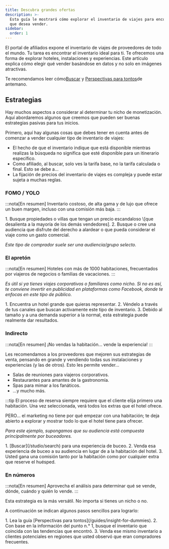 ```yaml
---
title: Descubra grandes ofertas
description: >-
  Esta guía le mostrará cómo explorar el inventario de viajes para encontrar lo
  que desea vender.
sidebar:
  order: 1
---
```


El portal de afiliados expone el inventario de viajes de proveedores de todo el mundo. Tu tarea es encontrar el inventario ideal para ti. Te ofrecemos una forma de explorar hoteles, instalaciones y experiencias. Este artículo explica cómo elegir qué vender basándose en datos y no solo en imágenes atractivas.

Te recomendamos leer cómo[Buscar](/studio/search) y [Perspectivas para tontos](/guides/insight-for-dummies)de antemano.

## Estrategias

Hay muchos aspectos a considerar al determinar tu nicho de monetización. Aquí abordaremos algunos que creemos que pueden ser buenas estrategias pasivas para tus inicios.

Primero, aquí hay algunas cosas que debes tener en cuenta antes de comenzar a vender cualquier tipo de inventario de viajes:

* El hecho de que el inventario indique que está disponible mientras realizas la búsqueda no significa que esté disponible para un itinerario específico.
* Como afiliado, al buscar, solo ves la tarifa base, no la tarifa calculada o final. Esto se debe a...
* La fijación de precios del inventario de viajes es compleja y puede estar sujeta a muchas reglas.

### FOMO / YOLO

:::nota\[En resumen]
Inventario costoso, de alta gama y de lujo que ofrece un buen margen, incluso con una comisión más baja.
:::

<Steps>
  1. Busque propiedades o villas que tengan un precio escandaloso \[que desalienta a la mayoría de los demás vendedores].
  2. Busque o cree una audiencia que disfrute del derecho a alardear o que pueda considerar el viaje como un gasto comercial.
</Steps>


*Este tipo de comprador suele ser una audiencia/grupo selecto.*

### El apretón

:::nota\[En resumen]
Hoteles con más de 1000 habitaciones, frecuentados por viajeros de negocios o familias de vacaciones.
:::

*Es útil si ya tienes viajes corporativos o familiares como nicho. Si no es así, te conviene invertir en publicidad en plataformas como Facebook, donde te enfocas en este tipo de público.*

<Steps>
  1. Encuentra un hotel grande que quieras representar.
  2. Véndelo a través de tus canales que buscan activamente este tipo de inventario.
  3. Debido al tamaño y a una demanda superior a la normal, esta estrategia puede realmente dar resultados.
</Steps>


### Indirecto

:::nota\[En resumen]
¡No vendas la habitación... vende la experiencia!
:::

Les recomendamos a los proveedores que mejoren sus estrategias de venta, pensando en grande y vendiendo todas sus instalaciones y experiencias (y las de otros). Esto les permite vender...

* Salas de reuniones para viajeros corporativos.
* Restaurantes para amantes de la gastronomía.
* Spas para mimar a los fanáticos.
* ...y mucho más.

:::tip
El proceso de reserva siempre requiere que el cliente elija primero una habitación. Una vez seleccionada, verá todos los extras que el hotel ofrece.

PERO... el marketing no tiene por qué empezar con una habitación; te deja abierto a explorar y mostrar todo lo que el hotel tiene para ofrecer.

*Para este ejemplo, supongamos que su audiencia está compuesta principalmente por buceadores.*

<Steps>
  1. [Buscar](/studio/search) para una experiencia de buceo.
  2. Venda esa experiencia de buceo a su audiencia en lugar de a la habitación del hotel.
  3. Usted gana una comisión tanto por la habitación como por cualquier extra que reserve el huésped.
</Steps>


### En números

:::nota\[En resumen]
Aprovecha el análisis para determinar qué se vende, dónde, cuándo y quién lo vende.
:::

Esta estrategia es la más versátil. No importa si tienes un nicho o no.

A continuación se indican algunos pasos sencillos para lograrlo:

<Steps>
  1. Lea la guía [Perspectivas para tontos](/guides/insight-for-dummies).
  2. Con base en la información del punto n.° 1, busque el inventario que coincida con las tendencias que encontró.
  3. Venda ese mismo inventario a clientes potenciales en regiones que usted observó que eran compradores frecuentes.
</Steps>

